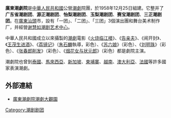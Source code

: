 '''廣東潮劇院'''是[[中華人民共和國|中華人民共和國]]公營[[潮劇|潮劇]]院團，於1958年12月25日組建。它整并了'''广东省潮剧团'''、'''源正潮剧团'''、'''怡梨潮剧团'''、'''玉梨潮剧团'''、'''赛宝潮剧团'''、'''三正潮剧团'''。在[[廣東|廣東]][[汕頭|汕頭]]市，設有「一团」、「二团」、「三团」3個演出團和舞台美术制作厂，并經營[[谢慧如潮剧艺术中心|谢慧如潮剧艺术中心]]。

中華人民共和國成立以來攝製的[[潮劇|潮劇]]電影《[[火烧临江楼|火烧临江楼]]》、《[[告亲夫|告亲夫]]》、《闹开封》、《[[王茂生进酒|王茂生进酒]]》、《[[荔镜记|荔镜记]]》（[[朱石麟|朱石麟]]執導，彩色）、《[[苏六娘|苏六娘]]》（彩色）、《[[刘明珠|刘明珠]]》（彩色）、《[[张春郎削发|张春郎削发]]》（彩色）、《[[烟花女与状元郎|烟花女与状元郎]]》（彩色）都是劇院主演。

潮劇院也曾到[[泰國|泰國]]、[[馬來西亞|馬來西亞]]、[[新加坡|新加坡]]、[[柬埔寨|柬埔寨]]、[[越南|越南]]、[[澳大利亞|澳大利亞]]、[[法國|法國]]等許多國家表演潮劇。

==外部連結==
*[http://www.chaoju.com/ 廣東潮劇院潮劇大觀園] {{Wayback|url=http://www.chaoju.com/ |date=20090207073646 }}

[[Category:潮剧剧团|Category:潮剧剧团]]
